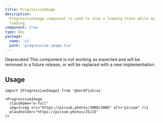 ```yaml
---
title: ProgressiveImage
description:
  ProgressiveImage component is used to show a loading state while an image is
  loading.
component: true
type: Doc
package:
  name: 'ui'
  path: 'progressive-image.tsx'
---
```


<Alert variant="warning">
  <Alert.Title>Deprecated</Alert.Title>
  <Alert.Description>
    This component is not working as expected and will be removed in a future
    release, or will be replaced with a new implementation.
  </Alert.Description>
</Alert>

<ComponentExample src="/components/examples/progressive-image/demo.tsx">
  <ProgressiveImageDemo />
</ComponentExample>

## Usage

```tsx
import {ProgressiveImage} from '@nerdfish/ui'
```

```tsx
<ProgressiveImage
  className="w-full"
  img={<img src="https://picsum.photos/3000/3000" alt="picsum" />}
  placeholder="https://picsum.photos/25/25"
/>
```
